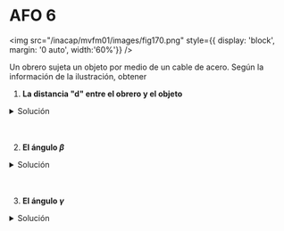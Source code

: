 # AFO 6

<img
	src="/inacap/mvfm01/images/fig170.png"
	style={{ display: 'block', margin: '0 auto', width:'60%'}}
/>
<br/>

Un obrero sujeta un objeto por medio de un cable de acero. Según la información de la ilustración, obtener

1. **La distancia "d" entre el obrero y el objeto**

<details>
	<summary>Solución</summary>

1. Se calcula $\angle\beta$ mediante ley de los senos

$$
\begin{aligned}
    \frac{4.4}{\sin(62.4)} = \frac{4.61}{\sin(\beta)}
\end{aligned}
$$

<img
	src="/inacap/mvfm01/images/fig171.png"
	style={{ display: 'block', margin: '0 auto', width:'60%'}}
/>
<br/>

$\angle\beta$ puede ser 68.2° o 111.8°

Según la figura, $\angle\beta$ es un ángulo agudo (menor a 90°), por lo que no puede medir 111.8°

Por lo tanto $\angle\beta = 68.2°$

2. Se calcula el ángulo faltante $\angle\gamma$

<img
	src="/inacap/mvfm01/images/fig172.png"
	style={{ display: 'block', margin: '0 auto', width:'60%'}}
/>
<br/>

El ángulo $\angle\gamma = 49.4°$

3. Se utliza la ley de los senos para calcular la distancia "d"

$$
\begin{align}
    \frac{d}{\sin(\gamma)} &= \frac{4.4}{\sin(62.4)}\\[15pt]
    \frac{d}{\sin(49.4)} &= \frac{4.4}{\sin(62.4)}
\end{align}
$$

<img
	src="/inacap/mvfm01/images/fig173.png"
	style={{ display: 'block', margin: '0 auto', width:'60%'}}
/>
<br/>

$\therefore$ La distancia "d" entre el obrero y el objeto es de 3.77 metros

</details><br/><br/>


2. **El ángulo $\beta$**
<details>
	<summary>Solución</summary>

De la "pregunta 1" se calculó que $\angle\beta = 68.2°$
</details><br/><br/>

3. **El ángulo $\gamma$**
<details>
	<summary>Solución</summary>

De la "pregunta 1" se calculó que $\angle\gamma = 49.4°$
</details>
